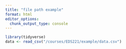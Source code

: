 ```yaml
---
title: "file path example"
format: html
editor_options: 
  chunk_output_type: console
---
```


```r
library(tidyverse)
data <- read_csv("/courses/EDS221/example/data.csv")

```

